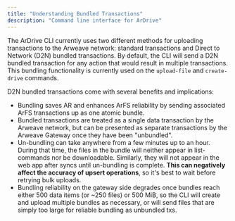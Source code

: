 ```yaml
---
title: "Understanding Bundled Transactions"
description: "Command line interface for ArDrive"
---
```


The ArDrive CLI currently uses two different methods for uploading transactions to the Arweave network: standard transactions and Direct to Network (D2N) bundled transactions. By default, the CLI will send a D2N bundled transaction for any action that would result in multiple transactions. This bundling functionality is currently used on the `upload-file` and `create-drive` commands.

D2N bundled transactions come with several benefits and implications:

-   Bundling saves AR and enhances ArFS reliability by sending associated ArFS transactions up as one atomic bundle.
-   Bundled transactions are treated as a single data transaction by the Arweave network, but can be presented as separate transactions by the Arweave Gateway once they have been "unbundled".
-   Un-bundling can take anywhere from a few minutes up to an hour. During that time, the files in the bundle will neither appear in list- commands nor be downloadable. Similarly, they will not appear in the web app after syncs until un-bundling is complete. **This can negatively affect the accuracy of upsert operations**, so it's best to wait before retrying bulk uploads.
-   Bundling reliability on the gateway side degrades once bundles reach either 500 data items (or ~250 files) or 500 MiB, so the CLI will create and upload multiple bundles as necessary, or will send files that are simply too large for reliable bundling as unbundled txs.